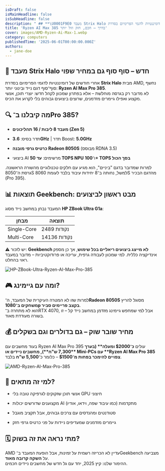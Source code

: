 ```yaml
---
isDraft: false
isMainHeadline: false
isSubHeadline: false
description: " ## **\U0001F9E0 מעבד Strix Halo חדש – סוף סוף גם במחיר שפוי**  אחרי חודשים של דומיננטיות לדגמי הפרימיום בסדרת **Strix Halo** מבית AMD, נחשף סוף־סוף"
title: 'Ryzen AI Max 385 בדרך – חכם, חזק וזול יותר'
cover: images/AMD-Ryzen-Ai-Max-1.webp
category: computers
publishedTime: '2025-06-01T00:00:00.000Z'
authors:
  - jane-doe
---
```


## **🧠 מעבד Strix Halo חדש – סוף סוף גם במחיר שפוי**

אחרי חודשים של דומיננטיות לדגמי הפרימיום בסדרת **Strix Halo** מבית AMD, נחשף סוף־סוף דגם נייד ובינוני יותר: **Ryzen AI Max Pro 385**.  
לא מדובר רק בגרסה מוחלשת – אלא בפתרון שמכוון לקהל חדש: יוצרי תוכן, אנשי מקצוע ואפילו גיימרים מזדמנים, שרוצים ביצועים גבוהים בלי לקרוע את הכיס.

## **🔍 מה קיבלנו ב־Pro 385?**

- **מעבד 8 ליבות / 16 תהליכונים (Zen 5)**
    
- תדר בסיס: **3.6GHz** | תדר Boost: **5.0GHz**
    
- **כרטיס גרפי מובנה Radeon 8050S** (מבוסס RDNA 3.5)
    
- ביצועי AI מרשימים: **עד 50 TOPS NPU** ו־**100+ TOPS בסך הכול**
    

למרות שמדובר בדגם "ביניים", הוא מגיע עם חלקים טכנולוגיים מהשורה הראשונה. גרסת ה־8050S למשל, נחותה ב־8 יחידות עיבוד בלבד לעומת 8060S מהדגם הבכיר (Pro 395).

## **📊 תוצאות Geekbench: מבט ראשון לביצועים**

המעבד נבחן במחשב נייד מסוג **HP ZBook Ultra G1a**:

| מבחן | תוצאה |
| --- | --- |
| Single-Core | 2489 נקודות |
| Multi-Core | 14136 נקודות |

⚠️ יש לזכור: **Geekbench לא מייצג ביצועים ריאליים בכל שימוש**, אך כן מספק אינדיקציה כללית. למי שמכוון לעבודה גרפית, עריכה או פרודוקטיביות – מדובר במעבד ראוי בהחלט.

![HP-ZBook-Ultra-Ryzen-AI-Max-Pro-385](images/HP-ZBook-Ultra-Ryzen-AI-Max-Pro-385-602x900.webp)

## **🎮 ומה עם גיימינג?**

למרות שזו לא המטרה העיקרית של המעבד, ה־**Radeon 8050S** מסוגל להריץ **משחקים ב־1080p בקצב פריימים סביר**.  
הוא לא מתחרה ב־RTX 4070, אבל למי שמחפש גיימינג מזדמן במחשב נייד קל – זו בשורה מעודדת מאוד.

## **💰 מחיר שובר שוק – גם בדולרים וגם בשקלים**

בעוד מחשבים עם Ryzen AI Max Pro 395 עולים **כ־$2000 ומעלה**  
(בערך **7,300 ש"ח**),  
מחשבים ניידים או Mini-PCs עם **Ryzen AI Max Pro 385 צפויים להימכר בפחות מ־$1500** – כלומר כ־**5,500 ש"ח** בלבד.

![AMD-Ryzen-AI-Max-Pro-385](images/AMD-Ryzen-AI-Max-Pro-385.webp)

## **🎯 למי זה מתאים?**

- אנשי תוכן שזקוקים לגרפיקה טובה בלי GPU חיצוני
    
- מקצוענים שדורשים יכולות AI מתקדמות (כמו עיבוד שפה, וידאו, אודיו)
    
- סטודנטים ומהנדסים עם צרכים גבוהים, אבל תקציב מוגבל
    
- גיימרים מזדמנים שמעדיפים ניידות על פני כרטיס גרפי חזק
    

## **🗓 מתי נראה את זה בשוק?**

AMD עדיין לא הכריזה רשמית על זמינות, אבל הופעת המעבד ב־Geekbench מצביעה על **השקה קרובה מאוד**.  
ההימור שלנו: קיץ 2025, יחד עם גל חדש של מחשבים ניידים חכמים.
